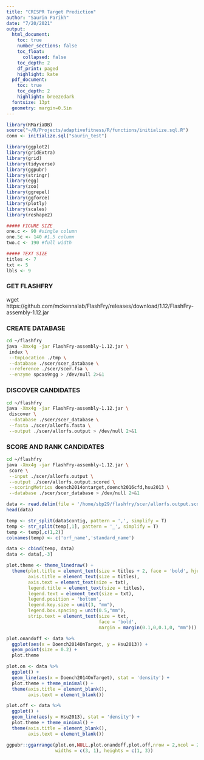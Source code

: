 ```yaml
---
title: "CRISPR Target Prediction"
author: "Saurin Parikh"
date: "7/20/2021"
output:
  html_document:
    toc: true
    number_sections: false
    toc_float:
      collapsed: false
    toc_depth: 2
    df_print: paged
    highlight: kate
  pdf_document:
    toc: true
    toc_depth: 2
    highlight: breezedark
  fontsize: 13pt
  geometry: margin=0.5in
---
```


```r
library(RMariaDB)
source("~/R/Projects/adaptivefitness/R/functions/initialize.sql.R")
conn <- initialize.sql("saurin_test")

library(ggplot2)
library(gridExtra)
library(grid)
library(tidyverse)
library(ggpubr)
library(stringr)
library(egg)
library(zoo)
library(ggrepel)
library(ggforce)
library(plotly)
library(scales)
library(reshape2)

##### FIGURE SIZE
one.c <- 90 #single column
one.5c <- 140 #1.5 column
two.c <- 190 #full width

##### TEXT SIZE
titles <- 7
txt <- 5
lbls <- 9
```

### GET FLASHFRY
wget https://github.com/mckennalab/FlashFry/releases/download/1.12/FlashFry-assembly-1.12.jar

### CREATE DATABASE

```bash
cd ~/flashfry
java -Xmx4g -jar FlashFry-assembly-1.12.jar \
 index \
 --tmpLocation ./tmp \
 --database ./scer/scer_database \
 --reference ./scer/scer.fsa \
 --enzyme spcas9ngg > /dev/null 2>&1
```

### DISCOVER CANDIDATES
 
```bash
cd ~/flashfry
java -Xmx4g -jar FlashFry-assembly-1.12.jar \
 discover \
 --database ./scer/scer_database \
 --fasta ./scer/allorfs.fasta \
 --output ./scer/allorfs.output > /dev/null 2>&1
```

### SCORE AND RANK CANDIDATES

```bash
cd ~/flashfry
java -Xmx4g -jar FlashFry-assembly-1.12.jar \
 score \
 --input ./scer/allorfs.output \
 --output ./scer/allorfs.output.scored \
 --scoringMetrics doench2014ontarget,doench2016cfd,hsu2013 \
 --database ./scer/scer_database > /dev/null 2>&1
```

```r
data <- read.delim(file = '/home/sbp29/flashfry/scer/allorfs.output.scored', sep = '\t', header = T, stringsAsFactors = F)
head(data)

temp <- str_split(data$contig, pattern = ',', simplify = T)
temp <- str_split(temp[,1], pattern = '_', simplify = T)
temp <- temp[,c(1,2)]
colnames(temp) <- c('orf_name','standard_name')

data <- cbind(temp, data)
data <- data[,-3]
```

```r
plot.theme <- theme_linedraw() +
  theme(plot.title = element_text(size = titles + 2, face = 'bold', hjust = 0.5),
        axis.title = element_text(size = titles),
        axis.text = element_text(size = txt),
        legend.title = element_text(size = titles),
        legend.text = element_text(size = txt),
        legend.position = 'bottom',
        legend.key.size = unit(3, "mm"),
        legend.box.spacing = unit(0.5,"mm"),
        strip.text = element_text(size = txt,
                                  face = 'bold',
                                  margin = margin(0.1,0,0.1,0, "mm")))

plot.onandoff <- data %>%
  ggplot(aes(x = Doench2014OnTarget, y = Hsu2013)) +
  geom_point(size = 0.2) +
  plot.theme

plot.on <- data %>%
  ggplot() +
  geom_line(aes(x = Doench2014OnTarget), stat = 'density') +
  plot.theme + theme_minimal() +
  theme(axis.title = element_blank(),
        axis.text = element_blank())

plot.off <- data %>%
  ggplot() +
  geom_line(aes(y = Hsu2013), stat = 'density') +
  plot.theme + theme_minimal() +
  theme(axis.title = element_blank(),
        axis.text = element_blank())

ggpubr::ggarrange(plot.on,NULL,plot.onandoff,plot.off,nrow = 2,ncol = 2,align = 'hv',
                  widths = c(3, 1), heights = c(1, 3))
```



